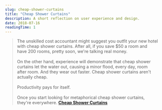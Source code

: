 ```yaml
---
slug: cheap-shower-curtains
title: "Cheap Shower Curtains"
description: A short reflection on user experience and design.
date: 2018-07-16
readingTime: 1
---
```


>The unskilled cost accountant might suggest you outfit your new hotel with cheap shower curtains. After all, if you save $50 a room and have 200 rooms, pretty soon, we're talking real money.
<br /><br />
On the other hand, experience will demonstrate that cheap shower curtains let the water out, causing a minor flood, every day, room after room. And they wear out faster. Cheap shower curtains aren't actually cheap.
<br /><br />
Productivity pays for itself.
<br /><br />
Once you start looking for metaphorical cheap shower curtains, they're everywhere.
**<a href="https://seths.blog/2018/07/cheap-shower-curtains/">Cheap Shower Curtains</a>**